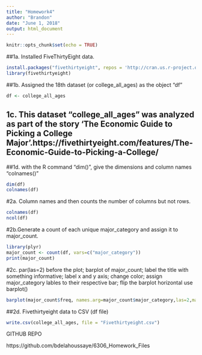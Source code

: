 ---
title: "Homework4"
author: "Brandon"
date: "June 1, 2018"
output: html_document
---

```{r setup, include=FALSE}
knitr::opts_chunk$set(echo = TRUE)
```

##1a.  Installed FiveThirtyEight data.

```{r}
install.packages("fivethirtyeight", repos = 'http://cran.us.r-project.org')
library(fivethirtyeight)
```

##1b.  Assigned the 18th dataset (or college_all_ages) as the object "df"

```{r}
df <- college_all_ages
```

## 1c. This dataset "college_all_ages" was analyzed as part of the story 'The Economic Guide to Picking a College Major'.https://fivethirtyeight.com/features/The-Economic-Guide-to-Picking-a-College/

##1d. with the R command "dim()", give the dimensions and column names "colnames()"

```{r}
dim(df)
colnames(df)
```
              
#2a. Column names and then counts the number of columns but not rows.

```{r}
colnames(df)
ncol(df)
```

#2b.Generate a count of each unique major_category and assign it to major_count.

```{r}
library(plyr)
major_count <- count(df, vars=c("major_category"))
print(major_count)
```

#2c.	par(las=2) before the plot; barplot of major_count; label the title with something informative; label x and y axis; change color; assign major_category lables to their respective bar; flip the barplot horizontal  use barplot()

```{r}
barplot(major_count$freq, names.arg=major_count$major_category,las=2,main = "College Students by Major Category",xlab = "Major Category",ylab = "Frequency",col = "darkred", horiz = TRUE,ylim = c(0,30))
```






##2d.	Fivethirtyeight data to CSV (df file)

```{r}

write.csv(college_all_ages, file = "Fivethirtyeight.csv")
```



GITHUB REPO

https://github.com/bdelahoussaye/6306_Homework_Files

